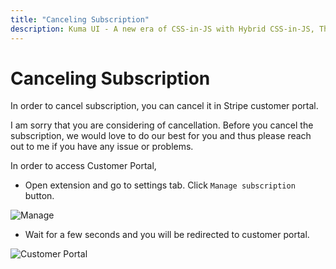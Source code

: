 ```yaml
---
title: "Canceling Subscription"
description: Kuma UI - A new era of CSS-in-JS with Hybrid CSS-in-JS, Theming and Universal UI Components
---
```



# Canceling Subscription

In order to cancel subscription, you can cancel it in Stripe customer portal. 


<Callout emoji="🥺" type="info">
  I am sorry that you are considering of cancellation. Before you cancel the subscription, we would love to do our best for you and thus please reach out to me if you have any issue or problems. 
</Callout>

In order to access Customer Portal, 

- Open extension and go to settings tab. Click `Manage subscription` button.

![Manage](/manage.png)

- Wait for a few seconds and you will be redirected to customer portal.

![Customer Portal](/customer-portal.png)